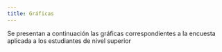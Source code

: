 ```yaml
---
title: Gráficas
---
```


Se presentan a continuación las gráficas correspondientes a la encuesta aplicada a los estudiantes de nivel superior



<br/>

<SurveyChart client:load/>
